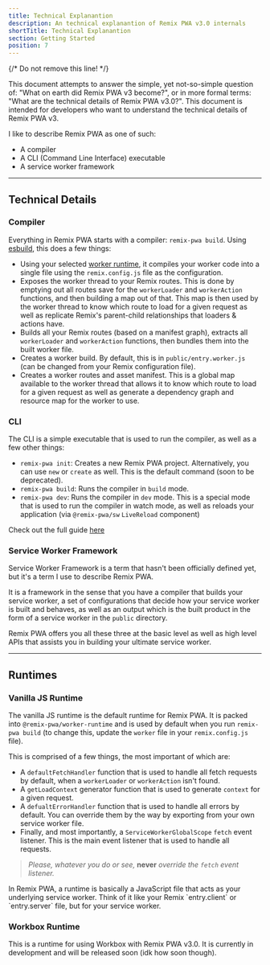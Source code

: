 ```yaml
---
title: Technical Explanantion
description: An technical explanantion of Remix PWA v3.0 internals
shortTitle: Technical Explanantion
section: Getting Started
position: 7
---
```


{/* Do not remove this line! */}

This document attempts to answer the simple, yet not-so-simple question of: "What on earth did Remix PWA v3 become?", or in more formal terms:
"What are the technical details of Remix PWA v3.0?". This document is intended for developers who want to understand the technical details of Remix PWA v3. 

I like to describe Remix PWA as one of such:

- A compiler
- A CLI (Command Line Interface) executable
- A service worker framework

---

## Technical Details

### Compiler

Everything in Remix PWA starts with a compiler: `remix-pwa build`. Using [esbuild](https://esbuild.github.io/), this does a few things:

- Using your selected [worker runtime](#runtimes), it compiles your worker code into a single file using the `remix.config.js` file as the configuration.
- Exposes the worker thread to your Remix routes. This is done by emptying out all routes save for the `workerLoader` and `workerAction` functions, 
and then building a map out of that. This map is then used by the worker thread to know which route to load for a given request as well as replicate Remix's parent-child relationships
that loaders & actions have.
- Builds all your Remix routes (based on a manifest graph), extracts all `workerLoader` and `workerAction` functions, then bundles them into the built worker file.
- Creates a worker build. By default, this is in `public/entry.worker.js` (can be changed from your Remix configuration file).
- Creates a worker routes and asset manifest. This is a global map available to the worker thread that allows it to know which route to load for a given request
as well as generate a dependency graph and resource map for the worker to use.

### CLI

The CLI is a simple executable that is used to run the compiler, as well as a few other things:

- `remix-pwa init`: Creates a new Remix PWA project. Alternatively, you can use `new` or `create` as well. This is the default command (soon to be deprecated).
- `remix-pwa build`: Runs the compiler in `build` mode.
- `remix-pwa dev`: Runs the compiler in `dev` mode. This is a special mode that is used to run the compiler in watch mode,
as well as reloads your application (via `@remix-pwa/sw` `LiveReload` component)

Check out the full guide [here](/docs/remix-pwa-dev-cli)

### Service Worker Framework

Service Worker Framework is a term that hasn't been officially defined yet, but it's a term I use to describe Remix PWA.

It is a framework in the sense that you have a compiler that builds your service worker, a set of configurations that decide how your service worker is built and behaves,
as well as an output which is the built product in the form of a service worker in the `public` directory.

Remix PWA offers you all these three at the basic level as well as high level APIs that assists you in building your ultimate service worker.

---

## Runtimes

### Vanilla JS Runtime

The vanilla JS runtime is the default runtime for Remix PWA. It is packed into `@remix-pwa/worker-runtime` and is used by default 
when you run `remix-pwa build` (to change this, update the `worker` file in your `remix.config.js` file). 

This is comprised of a few things, the most important of which are:

- A `defaultFetchHandler` function that is used to handle all fetch requests by default, when a `workerLoader` or `workerAction` isn't found. 
- A `getLoadContext` generator function that is used to generate `context` for a given request.
- A `defualtErrorHandler` function that is used to handle all errors by default. You can override them by the way by exporting from your own service worker file.
- Finally, and most importantly, a `ServiceWorkerGlobalScope` `fetch` event listener. This is the main event listener that is used to handle all requests.

> *Please, whatever you do or see,* **never** *override the `fetch` event listener.*

<Info>
In Remix PWA, a runtime is basically a JavaScript file that acts as your underlying service worker. Think of it like your Remix `entry.client` or
`entry.server` file, but for your service worker.
</Info>

### Workbox Runtime

This is a runtime for using Workbox with Remix PWA v3.0. It is currently in development and will be released soon (idk how soon though).

